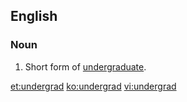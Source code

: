 ==English==
===Noun===

{{en-noun}}

#Short form of [[undergraduate]].

[[et:undergrad]]
[[ko:undergrad]]
[[vi:undergrad]]